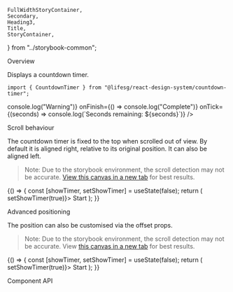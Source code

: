     FullWidthStoryContainer,
    Secondary,
    Heading3,
    Title,
    StoryContainer,
} from "../storybook-common";

<Meta title="Modules/CountdownTimer" component={CountdownTimer} />

<Title>Countdown Timer</Title>

<Secondary>Overview</Secondary>

Displays a countdown timer.

```tsx
import { CountdownTimer } from "@lifesg/react-design-system/countdown-timer";
```

<Canvas>
    <Story name="CountdownTimer">
        <CountdownTimer
            show
            timer={15}
            notifyTimer={10}
            fixed={false}
            onNotify={() => console.log("Warning")}
            onFinish={() => console.log("Complete")}
            onTick={(seconds) => console.log(`Seconds remaining: ${seconds}`)}
        />
    </Story>
</Canvas>

<Heading3>Scroll behaviour</Heading3>

The countdown timer is fixed to the top when scrolled out of view. By default it is aligned right, relative to its original position. It can also be aligned left.

> Note: Due to the storybook environment, the scroll detection may not be accurate.
> [View this canvas in a new tab](./iframe.html?args=&id=modules-countdowntimer--scroll-behaviour&viewMode=story) for best results.

<Canvas>
    <Story
        name="Scroll behaviour"
        parameters={{
            layout: "fullscreen",
            docs: { inlineStories: false, iframeHeight: 500 },
        }}
    >
        {() => {
            const [showTimer, setShowTimer] = useState(false);
            return (
                <CountdownView>
                    <Button.Default onClick={() => setShowTimer(true)}>
                        Start
                    </Button.Default>
                    <CountdownTimer
                        show={showTimer}
                        timer={15}
                        notifyTimer={10}
                    />
                </CountdownView>
            );
        }}
    </Story>
</Canvas>

<Heading3>Advanced positioning</Heading3>

The position can also be customised via the offset props.

> Note: Due to the storybook environment, the scroll detection may not be accurate.
> View [this canvas in a new tab](./iframe.html?args=&id=modules-countdowntimer--scroll-behaviour&viewMode=story) for best results.

<Canvas>
    <Story
        name="Custom offset"
        parameters={{
            layout: "fullscreen",
            docs: { inlineStories: false, iframeHeight: 500 },
        }}
    >
        {() => {
            const [showTimer, setShowTimer] = useState(false);
            return (
                <CountdownView>
                    <Button.Default onClick={() => setShowTimer(true)}>
                        Start
                    </Button.Default>
                    <CountdownTimer
                        show={showTimer}
                        timer={15}
                        notifyTimer={10}
                        offset={{ top: 16 }}
                        mobileOffset={{ top: 0 }}
                    />
                </CountdownView>
            );
        }}
    </Story>
</Canvas>

<Secondary>Component API</Secondary>

<PropsTable />
